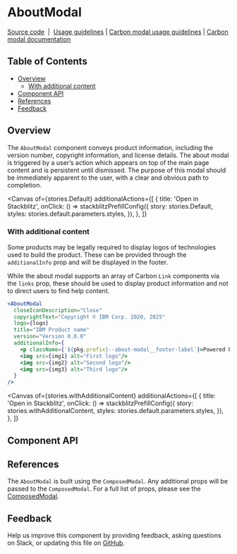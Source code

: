 
# AboutModal

[Source code](https://github.com/carbon-design-system/ibm-products/tree/main/packages/ibm-products/src/components/AboutModal)
&nbsp;|&nbsp;
[Usage guidelines](https://pages.github.ibm.com/carbon/ibm-products/components/about-modal/usage/)
|
[Carbon modal usage guidelines](https://www.carbondesignsystem.com/components/modal/usage)
|
[Carbon modal documentation](https://react.carbondesignsystem.com/?path=/docs/components-modal)

## Table of Contents

- [Overview](#overview)
  - [With additional content](#with-additional-content)
- [Component API](#component-api)
- [References](#references)
- [Feedback](#feedback)

## Overview

The `AboutModal` component conveys product information, including the version
number, copyright information, and license details. The about modal is triggered
by a user’s action which appears on top of the main page content and is
persistent until dismissed. The purpose of this modal should be immediately
apparent to the user, with a clear and obvious path to completion.

<Canvas
  of={stories.Default}
  additionalActions={[
    {
      title: 'Open in Stackblitz',
      onClick: () =>
        stackblitzPrefillConfig({
          story: stories.Default,
          styles: stories.default.parameters.styles,
        }),
    },
  ]}
></Canvas>

### With additional content

Some products may be legally required to display logos of technologies used to
build the product. These can be provided through the `additionalInfo` prop and
will be displayed in the footer.

While the about modal supports an array of Carbon `Link` components via the
`links` prop, these should be used to display product information and not to
direct users to find help content.

```jsx
<AboutModal
  closeIconDescription="Close"
  copyrightText="Copyright © IBM Corp. 2020, 2025"
  logo={logo}
  title="IBM Product name"
  version="Version 0.0.0"
  additionalInfo={
    <p className={`${pkg.prefix}--about-modal__footer-label`}>Powered by</p>
    <img src={img1} alt="First logo"/>
    <img src={img2} alt="Second logo"/>
    <img src={img3} alt="Third logo"/>
  }
/>
```

<Canvas
  of={stories.withAdditionalContent}
  additionalActions={[
    {
      title: 'Open in Stackblitz',
      onClick: () =>
        stackblitzPrefillConfig({
          story: stories.withAdditionalContent,
          styles: stories.default.parameters.styles,
        }),
    },
  ]}
></Canvas>

## Component API

<Controls />

## References

The `AboutModal` is built using the `ComposedModal`. Any additional props will
be passed to the `ComposedModal`. For a full list of props, please see the
[ComposedModal](https://react.carbondesignsystem.com/?path=/docs/components-modal).

## Feedback

Help us improve this component by providing feedback, asking questions on Slack,
or updating this file on
[GitHub](https://github.com/carbon-design-system/ibm-products/edit/main/packages/ibm-products/src/components/AboutModal/AboutModal.mdx).
